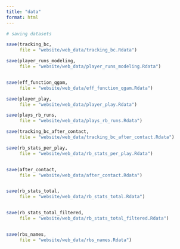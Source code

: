 ```yaml
---
title: "data"
format: html
---
```


```r
# saving datasets 

save(tracking_bc,
     file = "website/web_data/tracking_bc.Rdata")

save(player_runs_modeling,
     file = "website/web_data/player_runs_modeling.Rdata")


save(eff_function_qgam,
     file = "website/web_data/eff_function_qgam.Rdata")

save(player_play,
     file = "website/web_data/player_play.Rdata")

save(plays_rb_runs,
     file = "website/web_data/plays_rb_runs.Rdata")

save(tracking_bc_after_contact,
     file = "website/web_data/tracking_bc_after_contact.Rdata")

save(rb_stats_per_play,
     file = "website/web_data/rb_stats_per_play.Rdata")


save(after_contact,
     file = "website/web_data/after_contact.Rdata")


save(rb_stats_total,
     file = "website/web_data/rb_stats_total.Rdata")


save(rb_stats_total_filtered,
     file = "website/web_data/rb_stats_total_filtered.Rdata")


save(rbs_names,
     file = "website/web_data/rbs_names.Rdata")


```


